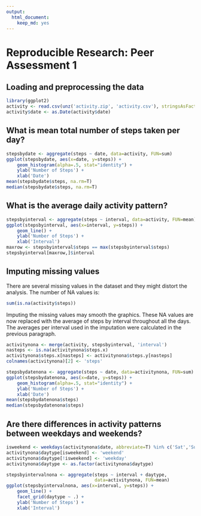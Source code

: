 ```yaml
---
output:
  html_document:
    keep_md: yes
---
```

# Reproducible Research: Peer Assessment 1


## Loading and preprocessing the data

```r
library(ggplot2)
activity <- read.csv(unz('activity.zip', 'activity.csv'), stringsAsFactors = F)
activity$date <- as.Date(activity$date)
```


## What is mean total number of steps taken per day?

```r
stepsbydate <- aggregate(steps ~ date, data=activity, FUN=sum)
ggplot(stepsbydate, aes(x=date, y=steps)) +
    geom_histogram(alpha=.5, stat="identity") +
    ylab('Number of Steps') +
    xlab('Date')
mean(stepsbydate$steps, na.rm=T)
median(stepsbydate$steps, na.rm=T)
```


## What is the average daily activity pattern?

```r
stepsbyinterval <- aggregate(steps ~ interval, data=activity, FUN=mean)
ggplot(stepsbyinterval, aes(x=interval, y=steps)) +
    geom_line() +
    ylab('Number of Steps') +
    xlab('Interval')
maxrow <- stepsbyinterval$steps == max(stepsbyinterval$steps)
stepsbyinterval[maxrow,]$interval
```


## Imputing missing values

There are several missing values in the dataset and they might distort the
analysis. The number of NA values is:
```r
sum(is.na(activity$steps))
```

Imputing the missing values may smooth the graphics. These NA values are now
replaced with the average of steps by interval throughout all the days. The
averages per interval used in the imputation were calculated in the
previous paragraph.
```r
activitynona <- merge(activity, stepsbyinterval, 'interval')
nasteps <- is.na(activitynona$steps.x)
activitynona$steps.x[nasteps] <- activitynona$steps.y[nasteps]
colnames(activitynona)[2] <- 'steps'

stepsbydatenona <- aggregate(steps ~ date, data=activitynona, FUN=sum)
ggplot(stepsbydatenona, aes(x=date, y=steps)) +
    geom_histogram(alpha=.5, stat="identity") +
    ylab('Number of Steps') +
    xlab('Date')
mean(stepsbydatenona$steps)
median(stepsbydatenona$steps)
```


## Are there differences in activity patterns between weekdays and weekends?

```r
isweekend <- weekdays(activitynona$date, abbreviate=T) %in% c('Sat','Sun')
activitynona$daytype[isweekend] <- 'weekend'
activitynona$daytype[!isweekend] <- 'weekday'
activitynona$daytype <- as.factor(activitynona$daytype)

stepsbyintervalnona <- aggregate(steps ~ interval + daytype,
                                 data=activitynona, FUN=mean)
ggplot(stepsbyintervalnona, aes(x=interval, y=steps)) +
    geom_line() +
    facet_grid(daytype ~ .) +
    ylab('Number of Steps') +
    xlab('Interval')
```

